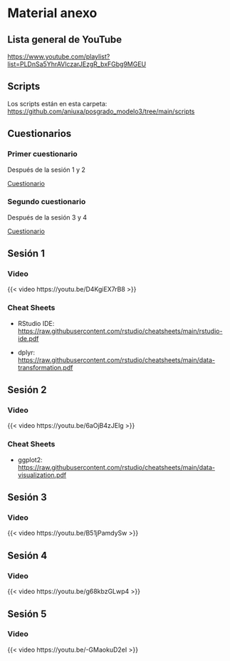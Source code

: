 # Material anexo {.unnumbered}

## Lista general de YouTube

<https://www.youtube.com/playlist?list=PLDnSa5YhrAVlczarJEzgR_bxFGbg9MGEU>

## Scripts

Los scripts están en esta carpeta: <https://github.com/aniuxa/posgrado_modelo3/tree/main/scripts>

## Cuestionarios

### Primer cuestionario

Después de la sesión 1 y 2

[Cuestionario](https://forms.gle/EQnP9SvpWoTWLRm86)

### Segundo cuestionario

Después de la sesión 3 y 4

[Cuestionario](https://forms.gle/xtLmmXPBHDR273sv5)

## Sesión 1

### Video

{{< video https://youtu.be/D4KgiEX7rB8 >}}

### Cheat Sheets

-   RStudio IDE: <https://raw.githubusercontent.com/rstudio/cheatsheets/main/rstudio-ide.pdf>

-   dplyr: <https://raw.githubusercontent.com/rstudio/cheatsheets/main/data-transformation.pdf>

## Sesión 2

### Video

{{< video https://youtu.be/6aOjB4zJElg >}}

### Cheat Sheets

-   ggplot2: <https://raw.githubusercontent.com/rstudio/cheatsheets/main/data-visualization.pdf>

## Sesión 3

### Video

{{< video https://youtu.be/B51jPamdySw >}}

## Sesión 4

### Video

{{< video https://youtu.be/g68kbzGLwp4 >}}

## Sesión 5

### Video

{{< video https://youtu.be/-GMaokuD2eI >}}
